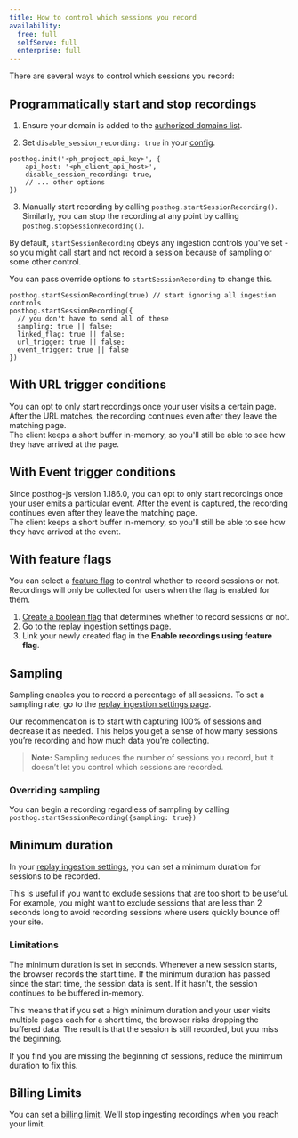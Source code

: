 ```yaml
---
title: How to control which sessions you record
availability:
  free: full
  selfServe: full
  enterprise: full
---
```



There are several ways to control which sessions you record:

## Programmatically start and stop recordings

1. Ensure your domain is added to the [authorized domains list](https://us.posthog.com/settings/project-replay#replay-authorized-domains).


2. Set `disable_session_recording: true` in your [config](/docs/libraries/js/config).

```js-web
posthog.init('<ph_project_api_key>', {
    api_host: '<ph_client_api_host>',
    disable_session_recording: true,
    // ... other options
})
```

3. Manually start recording by calling `posthog.startSessionRecording()`. Similarly, you can stop the recording at any point by calling `posthog.stopSessionRecording()`.

By default, `startSessionRecording` obeys any ingestion controls you've set - so you might call start and not record a session because of sampling or some other control.

You can pass override options to `startSessionRecording` to change this. 

```
posthog.startSessionRecording(true) // start ignoring all ingestion controls
posthog.startSessionRecording({
  // you don't have to send all of these
  sampling: true || false; 
  linked_flag: true || false; 
  url_trigger: true || false; 
  event_trigger: true || false 
})
```

## With URL trigger conditions

You can opt to only start recordings once your user visits a certain page. After the URL matches, the recording continues even after they leave the matching page.  
The client keeps a short buffer in-memory, so you'll still be able to see how they have arrived at the page.

<ProductScreenshot
    imageLight="https://res.cloudinary.com/dmukukwp6/image/upload/replay_url_trigger_light_bc6130e3d0.png" 
    imageDark="https://res.cloudinary.com/dmukukwp6/image/upload/replay_url_trigger_dark_9c6ebb6c37.png"
    alt="Adding URL trigger to control session recordings" 
    classes="rounded"
/>

## With Event trigger conditions

Since posthog-js version 1.186.0, you can opt to only start recordings once your user emits a particular event. After the event is captured, the recording continues even after they leave the matching page.  
The client keeps a short buffer in-memory, so you'll still be able to see how they have arrived at the event.

<ProductScreenshot
    imageLight="https://res.cloudinary.com/dmukukwp6/image/upload/event_trigger_light_21a531edbb.png" 
    imageDark="https://res.cloudinary.com/dmukukwp6/image/upload/event_trigger_dark_f67b3ffb30.png"
    alt="Adding event trigger to control session recordings" 
    classes="rounded"
/>

## With feature flags

You can select a [feature flag](/docs/feature-flags) to control whether to record sessions or not. Recordings will only be collected for users when the flag is enabled for them.

1. [Create a boolean flag](/docs/feature-flags/creating-feature-flags) that determines whether to record sessions or not.
2. Go to the [replay ingestion settings page](https://us.posthog.com/settings/project-replay#replay-ingestion).
3. Link your newly created flag in the **Enable recordings using feature flag**.

<ProductScreenshot
    imageLight="https://res.cloudinary.com/dmukukwp6/image/upload/v1725441098/posthog.com/contents/Screenshot_2024-09-04_at_10.11.12_AM.png" 
    imageDark="https://res.cloudinary.com/dmukukwp6/image/upload/v1725441098/posthog.com/contents/Screenshot_2024-09-04_at_10.11.20_AM.png"
    alt="Selecting a feature flag to control session recordings" 
    classes="rounded"
/>

## Sampling

Sampling enables you to record a percentage of all sessions. To set a sampling rate, go to the [replay ingestion settings page](https://us.posthog.com/settings/project-replay#replay-ingestion).

<ProductScreenshot
    imageLight={ImgSampleConfigLight} 
    imageDark={ImgSampleConfigDark}
    alt="Sampling config shown set to 100% i.e. no sampling" 
    classes="rounded"
/>

Our recommendation is to start with capturing 100% of sessions and decrease it as needed. This helps you get a sense of how many sessions you’re recording and how much data you’re collecting.

> **Note:** Sampling reduces the number of sessions you record, but it doesn’t let you control which sessions are recorded.

### Overriding sampling

You can begin a recording regardless of sampling by calling `posthog.startSessionRecording({sampling: true})`

## Minimum duration

In your [replay ingestion settings](https://us.posthog.com/settings/project-replay#replay-ingestion), you can set a minimum duration for sessions to be recorded. 

<ProductScreenshot
    imageLight={ImgMinDurationLight} 
    imageDark={ImgMinDurationDark}
    alt="Minimum duration config shown set to 2 seconds" 
    classes="rounded"
/>

This is useful if you want to exclude sessions that are too short to be useful. For example, you might want to exclude sessions that are less than 2 seconds long to avoid recording sessions where users quickly bounce off your site.

### Limitations


The minimum duration is set in seconds. Whenever a new session starts, the browser records the start time. If the minimum duration has passed since the start time, the session data is sent. If it hasn't, the session continues to be buffered in-memory. 

This means that if you set a high minimum duration and your user visits multiple pages each for a short time, the browser risks dropping the buffered data. The result is that the session is still recorded, but you miss the beginning.

If you find you are missing the beginning of sessions, reduce the minimum duration to fix this.

## Billing Limits

You can set a [billing limit](/docs/billing/limits-alerts). We'll stop ingesting recordings when you reach your limit. 
